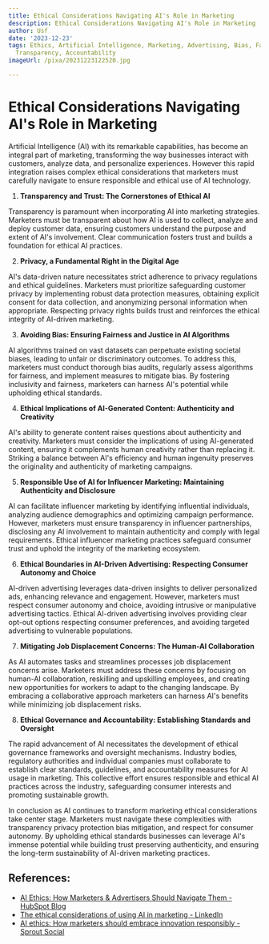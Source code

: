 ```yaml
---
title: Ethical Considerations Navigating AI's Role in Marketing
description: Ethical Considerations Navigating AI's Role in Marketing
author: Usf
date: '2023-12-23'
tags: Ethics, Artificial Intelligence, Marketing, Advertising, Bias, Fairness, Privacy,
  Transparency, Accountability
imageUrl: /pixa/20231223122520.jpg

---
```

# Ethical Considerations Navigating AI's Role in Marketing

Artificial Intelligence (AI) with its remarkable capabilities, has become  an integral part of marketing, transforming the  way businesses interact with customers, analyze data, and personalize  experiences. However this  rapid integration raises complex  ethical considerations that marketers must carefully navigate to ensure responsible and ethical use of AI technology.

1. **Transparency and  Trust: The Cornerstones of Ethical AI**

Transparency is  paramount when  incorporating AI into  marketing strategies. Marketers must  be transparent about how  AI  is used to collect, analyze and deploy customer data, ensuring customers understand the purpose and extent of AI's involvement. Clear communication fosters trust and  builds a foundation for ethical AI practices.

2. **Privacy, a Fundamental Right  in the Digital Age**

AI's data-driven nature necessitates strict adherence to privacy regulations and ethical guidelines. Marketers must prioritize safeguarding customer privacy by implementing robust  data protection measures,  obtaining explicit consent  for data collection, and anonymizing personal information when appropriate. Respecting privacy rights builds trust and reinforces the ethical integrity of AI-driven marketing.

3. **Avoiding Bias: Ensuring Fairness and Justice in AI Algorithms**

AI algorithms  trained on vast  datasets can perpetuate existing societal biases, leading  to unfair or discriminatory outcomes. To  address this,  marketers  must conduct thorough bias audits, regularly assess algorithms for  fairness, and implement measures to mitigate bias.  By fostering inclusivity and fairness, marketers can harness AI's potential while upholding ethical standards.

4. **Ethical Implications of AI-Generated Content:  Authenticity and Creativity**

AI's ability to generate content raises questions  about authenticity and creativity. Marketers must consider the implications of  using AI-generated content, ensuring it  complements human creativity  rather than replacing it. Striking a balance between AI's efficiency and human ingenuity preserves the originality and authenticity of marketing campaigns.

5. **Responsible Use of AI for Influencer Marketing: Maintaining Authenticity  and Disclosure**

AI can facilitate influencer marketing by identifying influential individuals, analyzing audience demographics and optimizing campaign performance. However, marketers must ensure transparency in influencer partnerships, disclosing any AI involvement to maintain authenticity and comply with legal requirements. Ethical  influencer marketing practices safeguard consumer trust and uphold the  integrity of the marketing ecosystem.

6. **Ethical Boundaries in AI-Driven Advertising: Respecting Consumer Autonomy and Choice**

AI-driven advertising leverages data-driven insights to deliver personalized ads, enhancing relevance and engagement. However,  marketers must respect consumer  autonomy and choice, avoiding intrusive  or manipulative advertising tactics. Ethical AI-driven advertising involves providing clear opt-out options respecting consumer preferences, and avoiding targeted advertising to vulnerable populations.

7. **Mitigating Job Displacement Concerns: The Human-AI Collaboration**

As AI automates tasks and streamlines processes job displacement concerns arise. Marketers must address these concerns by focusing on human-AI  collaboration, reskilling and upskilling employees, and creating new opportunities for workers to adapt to  the changing landscape. By embracing a collaborative approach marketers  can harness AI's  benefits while minimizing job displacement risks.

8. **Ethical Governance and Accountability: Establishing Standards and Oversight**

The rapid advancement  of  AI  necessitates the development of ethical governance frameworks and oversight mechanisms. Industry bodies, regulatory  authorities and individual companies must collaborate to  establish clear standards,  guidelines, and accountability measures for AI  usage  in marketing. This collective effort ensures responsible and ethical AI  practices across the industry, safeguarding  consumer interests and promoting sustainable growth.

In  conclusion as AI continues to transform  marketing ethical considerations take center stage.  Marketers must  navigate these complexities with transparency privacy protection bias mitigation, and  respect for consumer autonomy. By upholding ethical standards businesses can leverage AI's immense potential while building trust preserving authenticity, and ensuring the long-term sustainability  of AI-driven marketing practices.

## References:
- [AI Ethics: How Marketers & Advertisers Should Navigate Them - HubSpot Blog](https://blog.hubspot.com/marketing/ai-ethics)
- [The ethical considerations of using AI in marketing - LinkedIn](https://www.linkedin.com/pulse/ethical-considerations-using-ai-marketing-iftikhar-anjum)
- [AI ethics: How marketers should embrace innovation responsibly - Sprout Social](https://sproutsocial.com/insights/ai-ethics/)

